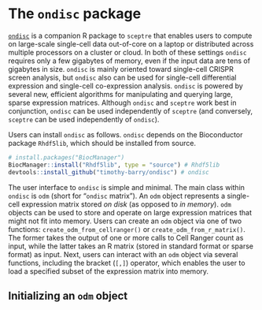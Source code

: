 # The `ondisc` package {#sec-ondisc}

[`ondisc`](https://timothy-barry.github.io/ondisc/) is a companion R package to `sceptre` that enables users to compute on large-scale single-cell data out-of-core on a laptop or distributed across multiple processors on a cluster or cloud. In both of these settings `ondisc` requires only a few gigabytes of memory, even if the input data are tens of gigabytes in size. `ondisc` is mainly oriented toward single-cell CRISPR screen analysis, but `ondisc` also can be used for single-cell differential expression and single-cell co-expression analysis. `ondisc` is powered by several new, efficient algorithms for manipulating and querying large, sparse expression matrices. Although `ondisc` and `sceptre` work best in conjunction, `ondisc` can be used independently of `sceptre` (and conversely, `sceptre` can be used independently of `ondisc`).

Users can install `ondisc` as follows. `ondisc` depends on the Bioconductor package `Rhdf5lib`, which should be installed from source.

```r
# install.packages("BiocManager")
BiocManager::install("Rhdf5lib", type = "source") # Rhdf5lib
devtools::install_github("timothy-barry/ondisc") # ondisc
```

The user interface to `ondisc` is simple and minimal. The main class within `ondisc` is `odm` (short for "`ondisc` matrix"). An `odm` object represents a single-cell expression matrix stored *on disk* (as opposed to *in memory*). `odm` objects can be used to store and operate on large expression matrices that might not fit into memory. Users can create an `odm` object via one of two functions: `create_odm_from_cellranger()` or `create_odm_from_r_matrix()`. The former takes the output of one or more calls to Cell Ranger count as input, while the latter takes an R matrix (stored in standard format or sparse format) as input. Next, users can interact with an `odm` object via several functions, including the bracket (`[,]`) operator, which enables the user to load a specified subset of the expression matrix into memory.

## Initializing an `odm` object

